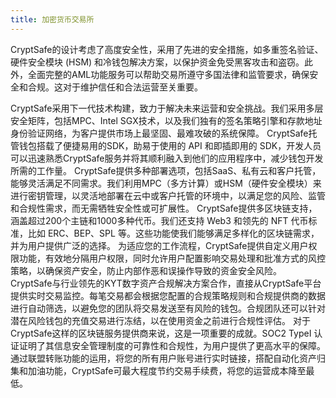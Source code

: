 ```yaml
---
title: 加密货币交易所
---
```


CryptSafe的设计考虑了高度安全性，采用了先进的安全措施，如多重签名验证、硬件安全模块 (HSM) 和冷钱包解决方案，以保护资金免受黑客攻击和盗窃。此外，全面完整的AML功能服务可以帮助交易所遵守多国法律和监管要求，确保安全和合规。这对于维护信任和合法运营至关重要。

<Accordion title="行业领先安全架构">
CryptSafe采用下一代技术构建，致力于解决未来运营和安全挑战。我们采用多层安全矩阵，包括MPC、Intel SGX技术，以及我们独有的签名策略引擎和存款地址身份验证网络，为客户提供市场上最坚固、最难攻破的系统保障。
</Accordion>
<Accordion title="简易集成的SDK">
CryptSafe托管钱包搭载了便捷易用的SDK，助易于使用的 API 和即插即用的 SDK，开发人员可以迅速熟悉CryptSafe服务并将其顺利融入到他们的应用程序中，减少钱包开发所需的工作量。
</Accordion>
<Accordion title="灵活的部署模型">
CryptSafe提供多种部署选项，包括SaaS、私有云和客户托管，能够灵活满足不同需求。我们利用MPC（多方计算）或HSM（硬件安全模块）来进行密钥管理，以灵活地部署在云中或客户托管的环境中，以满足您的风险、监管和合规性需求，而无需牺牲安全性或可扩展性。
</Accordion>
<Accordion title="多区块链支持">
CryptSafe提供多区块链支持，涵盖超过200个主链和1000多种代币。我们还支持 Web3 和领先的 NFT 代币标准，比如 ERC、BEP、SPL 等。这些功能使我们能够满足多样化的区块链需求，并为用户提供广泛的选择。
</Accordion>
<Accordion title="强大的策略引擎">
为适应您的工作流程，CryptSafe提供自定义用户权限功能，有效地分隔用户权限，同时允许用户配置影响交易处理和批准方式的风控策略，以确保资产安全，防止内部作恶和误操作导致的资金安全风险。
</Accordion>
<Accordion title="KYT与AML集成">
CryptSafe与行业领先的KYT数字资产合规解决方案合作，直接从CryptSafe平台提供实时交易监控。每笔交易都会根据您配置的合规策略规则和合规提供商的数据进行自动筛选，以避免您的团队将交易发送至有风险的钱包。合规团队还可以针对潜在风险钱包的充值交易进行冻结，以在使用资金之前进行合规性评估。
</Accordion>
<Accordion title="国际安全认证">
对于CryptSafe这样的区块链服务提供商来说，这是一项重要的成就。SOC2 TypeI 认证证明了其信息安全管理制度的可靠性和合规性，为用户提供了更高水平的保障。
</Accordion>
<Accordion title="交易降本增效">
通过联盟转账功能的运用，将您的所有用户账号进行实时链接，搭配自动化资产归集和加油功能，CryptSafe可最大程度节约交易手续费，将您的运营成本降至最低。
</Accordion>
